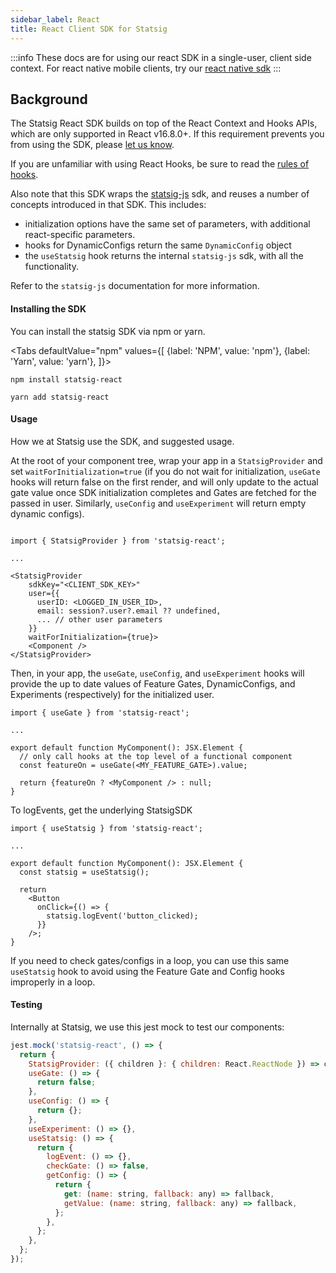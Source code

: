 ```yaml
---
sidebar_label: React
title: React Client SDK for Statsig
---
```



:::info
These docs are for using our react SDK in a single-user, client side context. For react native mobile clients, try our [react native sdk](client/reactNativeSDK)
:::

## Background

The Statsig React SDK builds on top of the React Context and Hooks APIs, which are only supported in React v16.8.0+.
If this requirement prevents you from using the SDK, please [let us know](https://github.com/statsig-io/statsig-feedback/issues).

If you are unfamiliar with using React Hooks, be sure to read the [rules of hooks](https://reactjs.org/docs/hooks-rules.html).

Also note that this SDK wraps the [statsig-js](client/jsClientSDK) sdk, and reuses a number of concepts introduced in that SDK.
This includes:

- initialization options have the same set of parameters, with additional react-specific parameters.
- hooks for DynamicConfigs return the same `DynamicConfig` object
- the `useStatsig` hook returns the internal `statsig-js` sdk, with all the functionality.

Refer to the `statsig-js` documentation for more information.

#### Installing the SDK

You can install the statsig SDK via npm or yarn.

<Tabs
  defaultValue="npm"
  values={[
    {label: 'NPM', value: 'npm'},
    {label: 'Yarn', value: 'yarn'},
  ]}>
  <TabItem value="npm">

```shell
npm install statsig-react
```

  </TabItem>
  <TabItem value="yarn">

```shell
yarn add statsig-react
```

  </TabItem>
</Tabs>

#### Usage

How we at Statsig use the SDK, and suggested usage.

At the root of your component tree, wrap your app in a `StatsigProvider` and set `waitForInitialization=true` (if you do not wait for initialization, `useGate` hooks will return false on the first render, and will only update to the actual gate value once SDK initialization completes and Gates are fetched for the passed in user.  Similarly, `useConfig` and `useExperiment` will return empty dynamic configs).



```react

import { StatsigProvider } from 'statsig-react';

...

<StatsigProvider
    sdkKey="<CLIENT_SDK_KEY>"
    user={{
      userID: <LOGGED_IN_USER_ID>,
      email: session?.user?.email ?? undefined,
      ... // other user parameters
    }}
    waitForInitialization={true}>
    <Component />
</StatsigProvider>
```

Then, in your app, the `useGate`, `useConfig`, and `useExperiment` hooks will provide the up to date values of Feature Gates, DynamicConfigs, and Experiments (respectively) for the initialized user.

```react
import { useGate } from 'statsig-react';

...

export default function MyComponent(): JSX.Element {
  // only call hooks at the top level of a functional component
  const featureOn = useGate(<MY_FEATURE_GATE>).value;

  return {featureOn ? <MyComponent /> : null;
}
```

To logEvents, get the underlying StatsigSDK

```react
import { useStatsig } from 'statsig-react';

...

export default function MyComponent(): JSX.Element {
  const statsig = useStatsig();

  return
    <Button
      onClick={() => {
        statsig.logEvent('button_clicked);
      }}
    />;
}
```

If you need to check gates/configs in a loop, you can use this same `useStatsig` hook to avoid using the Feature Gate and Config hooks improperly in a loop.


#### Testing

Internally at Statsig, we use this jest mock to test our components:

```js
jest.mock('statsig-react', () => {
  return {
    StatsigProvider: ({ children }: { children: React.ReactNode }) => children,
    useGate: () => {
      return false;
    },
    useConfig: () => {
      return {};
    },
    useExperiment: () => {},
    useStatsig: () => {
      return {
        logEvent: () => {},
        checkGate: () => false,
        getConfig: () => {
          return {
            get: (name: string, fallback: any) => fallback,
            getValue: (name: string, fallback: any) => fallback,
          };
        },
      };
    },
  };
});
```
